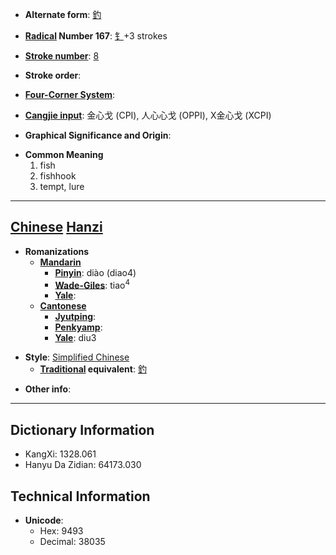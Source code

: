 * '''Alternate form''': [[釣]]

* '''[[Wiktionary:Chinese radical index| Radical]] Number 167''': [[Wiktionary:Chinese radical index 钅|钅]]+3 strokes

* '''[[Wiktionary:Chinese total strokes index|Stroke number]]''': [[Wiktionary:Chinese total strokes index 8|8]]

* '''Stroke order''': 

* '''[[Wiktionary:Chinese four corner index|Four-Corner System]]''': 

* '''[[Wiktionary:Chinese Cangjie index|Cangjie input]]''': 金心戈 (CPI), 人心心戈 (OPPI), X金心戈 (XCPI)

* '''Graphical Significance and Origin''': 

* '''Common Meaning'''
*#fish
*# fishhook
*# tempt, lure


----

== [[Chinese]] [[Hanzi]] ==

* '''Romanizations'''
** '''[[Mandarin]]'''
*** '''[[Pinyin]]''': diào (diao4)
*** '''[[Wade-Giles]]''': tiao<sup>4</sup>
*** '''[[Yale]]''': 
** '''[[Cantonese]]'''
*** '''[[Jyutping]]''':
*** '''[[Penkyamp]]''': 
*** '''[[Yale]]''': diu3

* '''Style''': [[Simplified Chinese]] 
** '''[[Traditional Chinese|Traditional]] equivalent''': [[釣]]

* '''Other info''': 

----

== Dictionary Information ==

* KangXi: 1328.061
* Hanyu Da Zidian: 64173.030

== Technical Information ==

* '''Unicode''':
** Hex: 9493
** Decimal: 38035